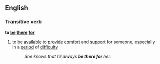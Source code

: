 ==English==
===Transitive verb===
'''to [[be]] [[there]] [[for]]'''
# to be [[available]] to [[provide]] [[comfort]] and [[support]] for someone, especially in a [[period]] of [[difficulty]]
#:''She knows that I'll always '''be there for''' her.''